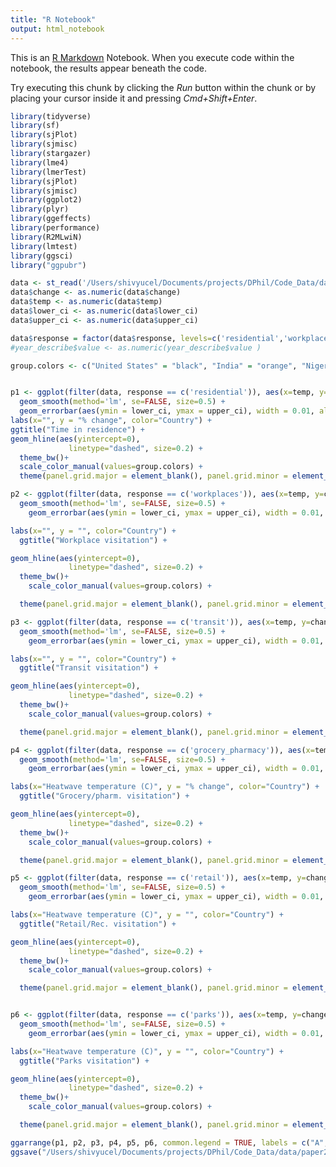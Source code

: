 ```yaml
---
title: "R Notebook"
output: html_notebook
---
```


This is an [R Markdown](http://rmarkdown.rstudio.com) Notebook. When you execute code within the notebook, the results appear beneath the code. 

Try executing this chunk by clicking the *Run* button within the chunk or by placing your cursor inside it and pressing *Cmd+Shift+Enter*. 

```r
library(tidyverse)
library(sf)
library(sjPlot)
library(sjmisc)
library(stargazer)
library(lme4)
library(lmerTest)
library(sjPlot)
library(sjmisc)
library(ggplot2)
library(plyr)
library(ggeffects)
library(performance)
library(R2MLwiN)
library(lmtest)
library(ggsci)
library("ggpubr")

```


```r
data <- st_read('/Users/shivyucel/Documents/projects/DPhil/Code_Data/data/paper2/results/THI_state_plots_CI.csv')
data$change <- as.numeric(data$change)
data$temp <- as.numeric(data$temp)
data$lower_ci <- as.numeric(data$lower_ci)
data$upper_ci <- as.numeric(data$upper_ci)

data$response = factor(data$response, levels=c('residential','workplaces','transit','grocery_pharmacy', 'retail', 'parks'))
#year_describe$value <- as.numeric(year_describe$value )

group.colors <- c("United States" = "black", "India" = "orange", "Nigeria" ="#1B7339", "France" = "#0072bb", "Turkey" = "red", "Brazil" = "#5ced73")


p1 <- ggplot(filter(data, response == c('residential')), aes(x=temp, y=change, color=adm0)) + 
  geom_smooth(method='lm', se=FALSE, size=0.5) + 
  geom_errorbar(aes(ymin = lower_ci, ymax = upper_ci), width = 0.01, alpha=0.1) +
labs(x="", y = "% change", color="Country") + 
ggtitle("Time in residence") +
geom_hline(aes(yintercept=0),
             linetype="dashed", size=0.2) + 
  theme_bw()+ 
  scale_color_manual(values=group.colors) +
  theme(panel.grid.major = element_blank(), panel.grid.minor = element_blank())

p2 <- ggplot(filter(data, response == c('workplaces')), aes(x=temp, y=change, color=adm0)) + 
  geom_smooth(method='lm', se=FALSE, size=0.5) + 
    geom_errorbar(aes(ymin = lower_ci, ymax = upper_ci), width = 0.01, alpha=0.1) +

labs(x="", y = "", color="Country") + 
  ggtitle("Workplace visitation") +

geom_hline(aes(yintercept=0),
             linetype="dashed", size=0.2) + 
  theme_bw()+ 
    scale_color_manual(values=group.colors) +

  theme(panel.grid.major = element_blank(), panel.grid.minor = element_blank())

p3 <- ggplot(filter(data, response == c('transit')), aes(x=temp, y=change, color=adm0)) + 
  geom_smooth(method='lm', se=FALSE, size=0.5) + 
    geom_errorbar(aes(ymin = lower_ci, ymax = upper_ci), width = 0.01, alpha=0.1) +

labs(x="", y = "", color="Country") + 
  ggtitle("Transit visitation") +

geom_hline(aes(yintercept=0),
             linetype="dashed", size=0.2) + 
  theme_bw()+ 
    scale_color_manual(values=group.colors) +

  theme(panel.grid.major = element_blank(), panel.grid.minor = element_blank())

p4 <- ggplot(filter(data, response == c('grocery_pharmacy')), aes(x=temp, y=change, color=adm0)) + 
  geom_smooth(method='lm', se=FALSE, size=0.5) + 
    geom_errorbar(aes(ymin = lower_ci, ymax = upper_ci), width = 0.01, alpha=0.1) +

labs(x="Heatwave temperature (C)", y = "% change", color="Country") + 
  ggtitle("Grocery/pharm. visitation") +

geom_hline(aes(yintercept=0),
             linetype="dashed", size=0.2) + 
  theme_bw()+ 
    scale_color_manual(values=group.colors) +

  theme(panel.grid.major = element_blank(), panel.grid.minor = element_blank())

p5 <- ggplot(filter(data, response == c('retail')), aes(x=temp, y=change, color=adm0)) + 
  geom_smooth(method='lm', se=FALSE, size=0.5) + 
    geom_errorbar(aes(ymin = lower_ci, ymax = upper_ci), width = 0.01, alpha=0.1) +

labs(x="Heatwave temperature (C)", y = "", color="Country") + 
  ggtitle("Retail/Rec. visitation") +

geom_hline(aes(yintercept=0),
             linetype="dashed", size=0.2) + 
  theme_bw()+ 
    scale_color_manual(values=group.colors) +

  theme(panel.grid.major = element_blank(), panel.grid.minor = element_blank())


p6 <- ggplot(filter(data, response == c('parks')), aes(x=temp, y=change, color=adm0)) + 
  geom_smooth(method='lm', se=FALSE, size=0.5) + 
    geom_errorbar(aes(ymin = lower_ci, ymax = upper_ci), width = 0.01, alpha=0.1) +

labs(x="Heatwave temperature (C)", y = "", color="Country") + 
  ggtitle("Parks visitation") +

geom_hline(aes(yintercept=0),
             linetype="dashed", size=0.2) + 
  theme_bw()+ 
    scale_color_manual(values=group.colors) +

  theme(panel.grid.major = element_blank(), panel.grid.minor = element_blank())

ggarrange(p1, p2, p3, p4, p5, p6, common.legend = TRUE, labels = c("A", "B", "C", "D", "E", "F"))
ggsave("/Users/shivyucel/Documents/projects/DPhil/Code_Data/data/paper2/results/plotting/thi_admo_plots_CI.png")
```

